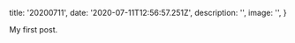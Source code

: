 
  title: '20200711',
  date: '2020-07-11T12:56:57.251Z',
  description: '',
  image: '',
}

My first post.












